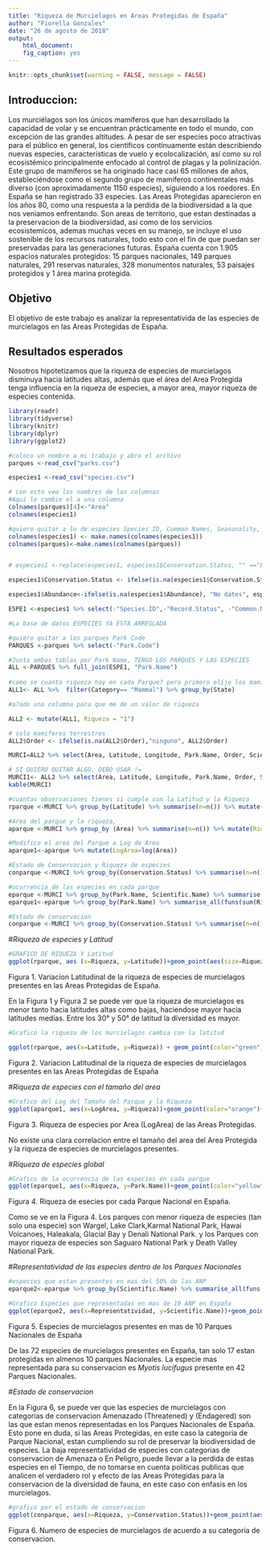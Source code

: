 ```yaml
---
title: "Riqueza de Murcielagos en Areas Protegidas de España"
author: "Fiorella Gonzales"
date: "26 de agosto de 2018"
output: 
    html_document:
    fig_caption: yes
---
```


```r
knitr::opts_chunk$set(warning = FALSE, message = FALSE)
```


## Introduccion:

Los murciélagos son los únicos mamíferos que han desarrollado la capacidad de volar y se encuentran 
prácticamente en todo el mundo, con excepción de las grandes altitudes. A pesar de ser especies poco atractivas para el público en general, los científicos continuamente están describiendo nuevas especies, características de vuelo y ecolocalización, así como su rol ecosistémico principalmente enfocado al control de plagas y la polinización. Este grupo de mamíferos se ha originado hace casi 65 millones de años, estableciéndose como el segundo grupo de mamíferos continentales más diverso (con aproximadamente 1150 especies), siguiendo a los roedores. En España se han registrado 33 especies.
Las Areas Protegidas aparecieron en los años 80, como una respuesta a la perdida de la biodiversidad a 
la que nos veniamos enfrentando. Son areas de territorio, que estan destinadas a la preservacion de la biodiversidad, asi como de los servicios ecosistemicos, ademas muchas veces en su manejo, se incluye el uso sostenible de los recursos naturales, todo esto con el fin de que puedan ser preservadas para las generaciones futuras.
España cuenta con 1.905 espacios naturales protegidos: 15 parques nacionales, 149 parques naturales, 291 reservas naturales, 328 monumentos naturales, 53 paisajes protegidos y 1 área marina protegida.

## Objetivo
El objetivo de este trabajo es analizar la representativida de las  especies de murcielagos en las Areas Protegidas de España. 

## Resultados esperados
Nosotros hipotetizamos que la riqueza de especies de murcielagos disminuya hacia latitudes altas, además que el área del  Area Protegida tenga influencia en la riqueza de especies, a mayor area, mayor riqueza de especies contenida.

```r
library(readr)
library(tidyverse)
library(knitr)
library(dplyr)
library(ggplot2)

#coloco un nombre a mi trabajo y abro el archivo
parques <-read_csv("parks.csv")

especies1 <-read_csv("species.csv")

# con esto veo los nombres de las columnas
#Aqui le cambie el a una columna
colnames(parques)[4]<-"Area"
colnames(especies1)

#quiero quitar a lo de especies Species ID, Common Names, Seasonality, y X14
colnames(especies1) <- make.names(colnames(especies1))
colnames(parques)<-make.names(colnames(parques))


# especies1 <-replace(especies1, especies1$Conservation.Status, "" =="Least Concert")

especies1$Conservation.Status <- ifelse(is.na(especies1$Conservation.Status),"Least Concern", especies1$Conservation.Status)

especies1$Abundance<-ifelse(is.na(especies1$Abundance), "No dates", especies1$Abundance)

ESPE1 <-especies1 %>% select(-"Species.ID",-"Record.Status", -"Common.Names", -"Seasonality",-"Nativeness", -"X14", -"Occurrence")

#La base de datos ESPECIES YA ESTA ARREGLADA

#quiero quitar a los parques Park Code
PARQUES <-parques %>% select(-"Park.Code")

#Junto ambas tablas por Park Name, TENGO LOS PARQUES Y LAS ESPECIES 
ALL <-PARQUES %>% full_join(ESPE1, "Park.Name")
 
#como se cuanta riqueza hay en cada Parque? pero primero elijo los mamiferos
ALL1<- ALL %>%  filter(Category== "Mammal") %>% group_by(State)

#a?ado una columna para que me de un valor de riqueza

ALL2 <- mutate(ALL1, Riqueza = "1")

# solo mamiferos terrestres 
ALL2$Order <- ifelse(is.na(ALL2$Order),"ninguno", ALL2$Order)

MURCI=ALL2 %>% select(Area, Latitude, Longitude, Park.Name, Order, Scientific.Name, Abundance, Conservation.Status, State,  Riqueza) %>% filter (Order == "Chiroptera")

# SI QUIERO QUITAR ALGO, DEBO USAR != 
MURCI1<- ALL2 %>% select(Area, Latitude, Longitude, Park.Name, Order, Scientific.Name, Abundance, Conservation.Status, State,  Riqueza) %>% filter (Order != "Chiroptera")
kable(MURCI)

#cuantas observaciones tienes si cumple con la Latitud y la Riqueza
rparque <-MURCI %>% group_by(Latitude) %>% summarise(n=n()) %>% mutate(Riqueza=n)

#Area del parque y la riqueza, 
aparque <-MURCI %>% group_by (Area) %>% summarise(n=n()) %>% mutate(Riqueza=n)

#Modifico el area del Parque a Log de Area
aparque1<-aparque %>% mutate(LogArea=log(Area))

#Estado de Conservacion y Riqueza de especies 
conparque <-MURCI %>% group_by(Conservation.Status) %>% summarise(n=n()) %>% mutate(Riqueza=n)

#ocurrencia de las especies en cada parque
eparque <-MURCI %>% group_by(Park.Name, Scientific.Name) %>% summarise(n=n()) %>% mutate(Riqueza=n)
eparque1<-eparque %>% group_by(Park.Name) %>% summarise_all(funs(sum(Riqueza)))

#Estado de conservacion
conparque <-MURCI %>% group_by(Conservation.Status) %>% summarise(n=n()) %>% mutate(Riqueza=n)

```
#*Riqueza de especies y Latitud*

```r
#GRAFICO DE RIQUEZA Y Latitud
ggplot(rparque, aes (x=Riqueza, y=Latitude))+geom_point(aes(size=Riqueza))+theme_classic()
```

Figura 1. Variacion Latitudinal de la riqueza de especies de murcielagos presentes en las Areas Protegidas de España.

En la Figura 1 y Figura 2 se puede ver que la riqueza de murcielagos es menor tanto hacia latitudes altas como bajas, haciendose mayor hacia latitudes medias.
Entre los 30° y 50° de latitud la diversidad es mayor.

```r
#Grafico la riqueza de los murcielagos cambia con la latitud

ggplot(rparque, aes(x=Latitude, y=Riqueza)) + geom_point(color="green")+geom_smooth(color="black")+theme_classic(base_size = 11, base_family = "")+theme_gray()
```

Figura 2. Variacion Latitudinal de la riqueza de especies de murcielagos presentes en las Areas Protegidas de España

#*Riqueza de especies con el tamaño del area*
```r


#Grafico del Log del Tamaño del Parque y la Riqueza
ggplot(aparque1, aes(x=LogArea, y=Riqueza))+geom_point(color="orange")+geom_smooth(color="black")+theme_classic(base_size = 11, base_family = "")+theme_gray()


```

Figura 3. Riqueza de especies por Area (LogArea) de las Areas Protegidas.

No existe una clara correlacion entre el tamaño del area del Area Protegida y la riqueza de especies de murcielagos presentes. 

#*Riqueza de especies global*
```r
#Grafico de la ocurrencia de las especies en cada parque
ggplot(eparque1, aes(x=Riqueza, y=Park.Name))+geom_point(color="yellow")+theme_classic(base_size = 5, base_family = "")+theme_gray()
```

Figura 4. Riqueza de esecies por cada Parque Nacional en España.

Como se ve en la Figura 4. Los parques con menor riqueza de especies (tan solo una especie) son Wargel, Lake Clark,Karmal National Park, Hawai Volcanoes, Haleakala, Glacial Bay y Denali National Park. y los Parques con mayor riqueza de especies son  Saguaro National Park y Death Valley National Park.

#*Representatividad de las especies dentro de los Parques Nacionales*

```r
#especies que estan presentes en mas del 50% de las ANP
eparque2<-eparque %>% group_by(Scientific.Name) %>% summarise_all(funs(sum(Riqueza))) %>% select("Scientific.Name", "Riqueza") %>% filter (Riqueza > 11) %>% mutate(Representatividad=Riqueza)

#Grafico Especies que representadas en mas de 10 ANP en España
ggplot(eparque2, aes(x=Representatividad, y=Scientific.Name))+geom_point(color="blue")+xlim(8,50)+theme_classic(base_size = 11, base_family = "")+theme_gray()
```

Figura 5. Especies de murcielagos presentes en mas de 10 Parques Nacionales de España

De las 72 especies de murcielagos presentes en España, tan solo 17 estan protegidas en almenos 10 parques Nacionales. La especie mas representada para su conservacion es *Myotis lucifugus* presente en 42 Parques Nacionales.

#*Estado de conservacion*

En la Figura 6, se puede ver que las especies de murcielagos con categorias de conservacion Amenazado (Threatened) y (Endagered) son las que estan menos representadas en los Parques Nacionales de España. Esto pone en duda, si las Areas Protegidas, en este caso la categoria de Parque Nacional, estan cumpliendo su rol de preservar la biodiversidad de especies. La baja representatividad de especies con categorias de conservacion de Amenaza o En Peligro, puede llevar a la perdida de estas especies en el Tiempo, de no tomarse en cuenta politicas publicas que analicen el verdadero rol y efecto de las Areas Protegidas para la conservacion de la diversidad de fauna, en este caso con enfasis en los murcielagos.

```r
#grafico por el estado de conservacion 
ggplot(conparque, aes(x=Riqueza, y=Conservation.Status))+geom_point(aes(size=Riqueza))+theme_classic(base_size = 6)+theme_gray()  

```

Figura 6. Numero de especies de murcielagos de acuerdo a su categoria de conservacion.






